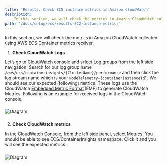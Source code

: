 ```yaml
---
title: 'Results: Check ECS instance metrics in Amazon CloudWatch'
description:
    In this section, we will check the metrics in Amazon CloudWatch collected using AWS ECS Container insights receiver.
path: '/docs/setup/ecs/results-EC2-instance-metrics'
---
```



In this section, we will check the metrics in Amazon CloudWatch collected using AWS ECS Container metrics receiver.


<SectionSeparator />

1. **Check CloudWatch Logs**

Let’s go to CloudWatch console and select Log groups from the left side navigation. Search for our log group
name `/aws/ecs/containerinsights/{ClusterName}/performance`  and then click the log stream name which is your `NodeTelemetry-{containerInstanceId}`.
We should see our expected (following) metrics. These logs use the CloudWatch [Embedded Metric
Format](https://docs.aws.amazon.com/AmazonCloudWatch/latest/monitoring/CloudWatch_Embedded_Metric_Format.html) (EMF)
to generate CloudWatch Metrics. Following is an example for received logs in the CloudWatch console.

<img src={instancemetrics01} alt="Diagram" style="margin: 10px 0;" />
<div style="height: 40px" />


2. **Check CloudWatch metrics**

In the CloudWatch Console, from the left side panel, select Metrics. You should be able to see ECS/ContainerInsights namespace.
Click it and you will see the expected metrics.

<img src={instancemetrics02} alt="Diagram" style="margin: 10px 0;" />
<div style="height: 40px" />